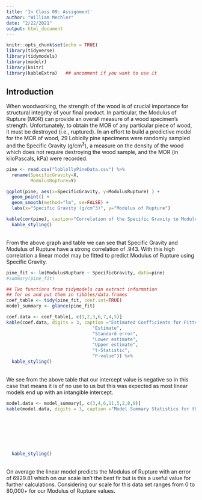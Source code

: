 ---
title: 'In Class 09: Assignment'
author: "William Mechler"
date: "2/22/2021"
output: html_document
---

```{r setup, include=FALSE}
knitr::opts_chunk$set(echo = TRUE)
library(tidyverse)
library(tidymodels)
library(modelr)
library(knitr)
library(kableExtra)   ## uncomment if you want to use it
```

## Introduction

When woodworking, the strength of the wood is of crucial importance for structural integrity of your final product. In particular, the Modulus of Rupture (MOR) can provide an overall measure of a wood specimen's strength. Unfortunately, to obtain the MOR of any particular piece of wood, it must be destroyed (i.e., ruptured). In an effort to build a predictive model for the MOR of wood, 29 Loblolly pine specimens were randomly sampled and the Specific Gravity (g/cm$^3$), a measure on the density of the wood which does not require destroying the wood sample, and the MOR (in kiloPascals, kPa) were recorded. 

```{r, echo=FALSE}
pine <- read.csv("loblollyPineData.csv") %>%
  rename(SpecificGravity=X,
         ModulusRupture=Y)
```

```{r, echo=FALSE, message=FALSE}
ggplot(pine, aes(x=SpecificGravity, y=ModulusRupture) ) + 
  geom_point() + 
  geom_smooth(method="lm", se=FALSE) +
  labs(x="Specific Gravity (g/cm^3)", y="Modulus of Rupture")
```

```{r, echo=FALSE}
kable(cor(pine), caption="Correlation of the Specific Gravity to Modulus Rupture" ) %>%
  kable_styling()
```
<br />
From the above graph and table we can see that Specific Gravity and Modulus of Rupture have a strong correlation of 
.943. With this high correlation a linear model may be fitted to predict Modulus of Rupture using Specific Gravity.
<br />

```{r, echo=FALSE}
pine_fit <- lm(ModulusRupture ~ SpecificGravity, data=pine)
#summary(pine_fit)
```

```{r, echo=FALSE}
## Two functions from tidymodels can extract information 
## for us and put them in tibbles/data.frames
coef_table <- tidy(pine_fit, conf.int=TRUE)
model_summary <- glance(pine_fit)

```

```{r, echo=FALSE}
coef.data <- coef_table[, c(1,2,3,6,7,4,5)]
kable(coef.data, digits = 3, caption ="Estimated Coefficients for Fitted Regression Model", col.names = c("Term",
                                "Estimate",
                                "Standard error",
                                "Lower estimate",
                                "Upper estimate",
                                "t-Statistic",
                                "P-value")) %>%
  kable_styling()
```
<br />
We see from the above table that our intercept value is negative so in this case that means it is of no use to us but this was expected as most linear models end up with an intangible intercept.
<br />

```{r, echo=FALSE}
model.data <- model_summary[, c(3,4,6,11,5,2,8,9)]
kable(model.data, digits = 3, caption ="Model Summary Statistics for the Fitted Regression Model",col.names = c("Residual Std. Error",
                                                                                                                "F-statistic",
                                                                                                                "df Numerator",
                                                                                                                "df Denominator",
                                                                                                                "p-value",
                                                                                                                "Adjusted R-squared",
                                                                                                                "AIC",
                                                                                                                "BIC")) %>%
  kable_styling()
```
<br />
On average the linear model predicts the Modulus of Rupture with an error of 6929.81 which on our scale isn't the best fir but is this a useful value for further calculations. Considering our scale for this data set ranges from 0 to 80,000+ for our Modulus of Rupture values.
<br />
